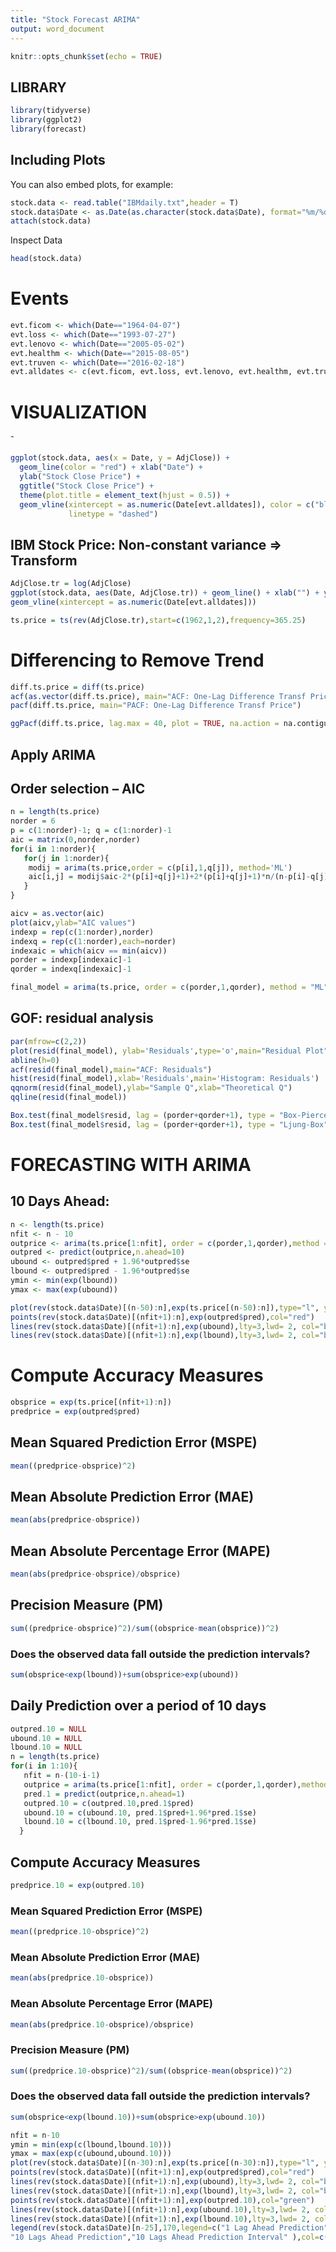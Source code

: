 ```yaml
---
title: "Stock Forecast ARIMA"
output: word_document
---
```


```r
knitr::opts_chunk$set(echo = TRUE)
```

## LIBRARY

```r
library(tidyverse)
library(ggplot2)
library(forecast)
```

## Including Plots

You can also embed plots, for example:

```r
stock.data <- read.table("IBMdaily.txt",header = T)
stock.data$Date <- as.Date(as.character(stock.data$Date), format="%m/%d/%Y")
attach(stock.data)
```

Inspect Data

```r
head(stock.data)
```

# Events

```r
evt.ficom <- which(Date=="1964-04-07")
evt.loss <- which(Date=="1993-07-27")
evt.lenovo <- which(Date=="2005-05-02")
evt.healthm <- which(Date=="2015-08-05")
evt.truven <- which(Date=="2016-02-18")
evt.alldates <- c(evt.ficom, evt.loss, evt.lenovo, evt.healthm, evt.truven)
```

# VISUALIZATION

ˆ
```r
ggplot(stock.data, aes(x = Date, y = AdjClose)) + 
  geom_line(color = "red") + xlab("Date") + 
  ylab("Stock Close Price") + 
  ggtitle("Stock Close Price") +
  theme(plot.title = element_text(hjust = 0.5)) +
  geom_vline(xintercept = as.numeric(Date[evt.alldates]), color = c("blue"), 
             linetype = "dashed")
```

## IBM Stock Price: Non-constant variance => Transform

```r
AdjClose.tr = log(AdjClose)
ggplot(stock.data, aes(Date, AdjClose.tr)) + geom_line() + xlab("") + ylab("Stock Close Price")+
geom_vline(xintercept = as.numeric(Date[evt.alldates]))
```

```r
ts.price = ts(rev(AdjClose.tr),start=c(1962,1,2),frequency=365.25)
```

# Differencing to Remove Trend

```r
diff.ts.price = diff(ts.price)
acf(as.vector(diff.ts.price), main="ACF: One-Lag Difference Transf Price")
pacf(diff.ts.price, main="PACF: One-Lag Difference Transf Price")
```

```r
ggPacf(diff.ts.price, lag.max = 40, plot = TRUE, na.action = na.contiguous)
```


## Apply ARIMA

## Order selection -- AIC 

```r
n = length(ts.price)
norder = 6
p = c(1:norder)-1; q = c(1:norder)-1
aic = matrix(0,norder,norder)
for(i in 1:norder){
   for(j in 1:norder){
    modij = arima(ts.price,order = c(p[i],1,q[j]), method='ML')
    aic[i,j] = modij$aic-2*(p[i]+q[j]+1)+2*(p[i]+q[j]+1)*n/(n-p[i]-q[j]-2)
   }  
}
```


```r
aicv = as.vector(aic)  
plot(aicv,ylab="AIC values")
indexp = rep(c(1:norder),norder)
indexq = rep(c(1:norder),each=norder)
indexaic = which(aicv == min(aicv))
porder = indexp[indexaic]-1
qorder = indexq[indexaic]-1
```
```r
final_model = arima(ts.price, order = c(porder,1,qorder), method = "ML")
```

## GOF: residual analysis

```r
par(mfrow=c(2,2))
plot(resid(final_model), ylab='Residuals',type='o',main="Residual Plot")
abline(h=0)
acf(resid(final_model),main="ACF: Residuals")
hist(resid(final_model),xlab='Residuals',main='Histogram: Residuals')
qqnorm(resid(final_model),ylab="Sample Q",xlab="Theoretical Q")
qqline(resid(final_model))

Box.test(final_model$resid, lag = (porder+qorder+1), type = "Box-Pierce", fitdf = (porder+qorder))
Box.test(final_model$resid, lag = (porder+qorder+1), type = "Ljung-Box", fitdf = (porder+qorder))
```


# FORECASTING WITH ARIMA

## 10 Days Ahead: 

```r
n <- length(ts.price)
nfit <- n - 10
outprice <- arima(ts.price[1:nfit], order = c(porder,1,qorder),method = "ML")
outpred <- predict(outprice,n.ahead=10)
ubound <- outpred$pred + 1.96*outpred$se
lbound <- outpred$pred - 1.96*outpred$se
ymin <- min(exp(lbound))
ymax <- max(exp(ubound))
```

```r
plot(rev(stock.data$Date)[(n-50):n],exp(ts.price[(n-50):n]),type="l", ylim=c(ymin,ymax), xlab="Time", ylab="Stock Price")
points(rev(stock.data$Date)[(nfit+1):n],exp(outpred$pred),col="red")
lines(rev(stock.data$Date)[(nfit+1):n],exp(ubound),lty=3,lwd= 2, col="blue")
lines(rev(stock.data$Date)[(nfit+1):n],exp(lbound),lty=3,lwd= 2, col="blue")
```


# Compute Accuracy Measures

```r
obsprice = exp(ts.price[(nfit+1):n]) 
predprice = exp(outpred$pred)
```

## Mean Squared Prediction Error (MSPE)

```r
mean((predprice-obsprice)^2)
```


## Mean Absolute Prediction Error (MAE)

```r
mean(abs(predprice-obsprice))
```

## Mean Absolute Percentage Error (MAPE)

```r
mean(abs(predprice-obsprice)/obsprice)
```

## Precision Measure (PM)

```r
sum((predprice-obsprice)^2)/sum((obsprice-mean(obsprice))^2)
```

### Does the observed data fall outside the prediction intervals?

```r
sum(obsprice<exp(lbound))+sum(obsprice>exp(ubound))
```

## Daily Prediction over a period of 10 days

```r
outpred.10 = NULL
ubound.10 = NULL
lbound.10 = NULL
n = length(ts.price)
for(i in 1:10){
   nfit = n-(10-i-1)
   outprice = arima(ts.price[1:nfit], order = c(porder,1,qorder),method = "ML")
   pred.1 = predict(outprice,n.ahead=1)
   outpred.10 = c(outpred.10,pred.1$pred)
   ubound.10 = c(ubound.10, pred.1$pred+1.96*pred.1$se)
   lbound.10 = c(lbound.10, pred.1$pred-1.96*pred.1$se)
  }
```

## Compute Accuracy Measures

```r
predprice.10 = exp(outpred.10)
```


### Mean Squared Prediction Error (MSPE)
```r
mean((predprice.10-obsprice)^2)
```

### Mean Absolute Prediction Error (MAE)

```r
mean(abs(predprice.10-obsprice))
```

### Mean Absolute Percentage Error (MAPE)

```r
mean(abs(predprice.10-obsprice)/obsprice)
```


### Precision Measure (PM)

```r
sum((predprice.10-obsprice)^2)/sum((obsprice-mean(obsprice))^2)
```

### Does the observed data fall outside the prediction intervals?

```r
sum(obsprice<exp(lbound.10))+sum(obsprice>exp(ubound.10))
```

```r
nfit = n-10
ymin = min(exp(c(lbound,lbound.10)))
ymax = max(exp(c(ubound,ubound.10)))
plot(rev(stock.data$Date)[(n-30):n],exp(ts.price[(n-30):n]),type="l", ylim=c(ymin,ymax), xlab="Time", ylab="Stock Price")
points(rev(stock.data$Date)[(nfit+1):n],exp(outpred$pred),col="red")
lines(rev(stock.data$Date)[(nfit+1):n],exp(ubound),lty=3,lwd= 2, col="blue")
lines(rev(stock.data$Date)[(nfit+1):n],exp(lbound),lty=3,lwd= 2, col="blue")
points(rev(stock.data$Date)[(nfit+1):n],exp(outpred.10),col="green")
lines(rev(stock.data$Date)[(nfit+1):n],exp(ubound.10),lty=3,lwd= 2, col="purple")
lines(rev(stock.data$Date)[(nfit+1):n],exp(lbound.10),lty=3,lwd= 2, col="purple")
legend(rev(stock.data$Date)[n-25],170,legend=c("1 Lag Ahead Prediction", "1 Lag Ahead Prediction Interval",
"10 Lags Ahead Prediction","10 Lags Ahead Prediction Interval" ),col=c("green","purple","red","blue"),pch=1,lty = c(0,3,0,3))

```

